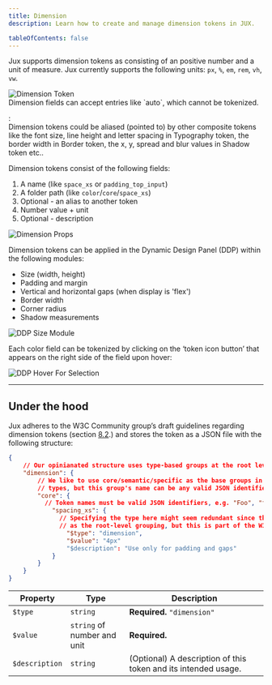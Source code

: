 ```yaml
---
title: Dimension
description: Learn how to create and manage dimension tokens in JUX.

tableOfContents: false
---
```




Jux supports dimension tokens as consisting of an positive number and a unit of measure. Jux currently supports the following units:
`px`, `%`, `em`, `rem`, `vh`, `vw`.

<Image src={dimensionToken} alt="Dimension Token"  />

<Aside>
  Dimension fields can accept entries like `auto`, which cannot be tokenized.
</Aside>

<Badge text='Coming soon' />: <br/>
Dimension tokens could be aliased (pointed to) by other composite tokens like the font size, line height and letter spacing in Typography token, the border width in Border token, the x, y, spread and blur values in Shadow token etc..

Dimension tokens consist of the following fields:
1. A name (like `space_xs` or `padding_top_input`)
2. A folder path (like `color`/`core`/`space_xs`)
3. Optional - an alias to another token
4. Number value + unit
5. Optional - description

<Image src={dimensionProps} alt="Dimension Props" width={563} />

Dimension tokens can be applied in the Dynamic Design Panel (DDP) within the following modules:

- Size (width, height)
- Padding and margin
- Vertical and horizontal gaps (when display is 'flex')
- Border width
- Corner radius
- Shadow measurements

<Image src={ddpSizeModule} alt="DDP Size Module" width={563} />

Each color field can be tokenized by clicking on the ‘token icon button’ that appears on the right side of the field upon hover:

<Image src={ddpHoverForSelection} alt="DDP Hover For Selection" width={563} />

---

## Under the hood

Jux adheres to the W3C Community group’s draft guidelines regarding dimension tokens (section [8.2](https://design-tokens.github.io/community-group/format/#color).) and stores the token as a JSON file with the following structure:

```json
{
	// Our opinianated structure uses type-based groups at the root level
	"dimension": {
		// We like to use core/semantic/specific as the base groups in all token
		// types, but this group's name can be any valid JSON identifier
		"core": {
		  // Token names must be valid JSON identifiers, e.g. "Foo", "foo_0", "spacing_xs"
			"spacing_xs": {
			  // Specifying the type here might seem redundant since the type is used
			  // as the root-level grouping, but this is part of the W3C group's specs
				"$type": "dimension",
				"$value": "4px"
				"$description": "Use only for padding and gaps"
			}
		}
	}
}
```

| **Property** | **Type** | **Description** |
| --- | --- | --- |
| `$type` | `string` | **Required.** `"dimension"` |
| `$value` | `string` of number and unit | **Required.** |
| `$description` | `string` | (Optional) A description of this token and its intended usage. |